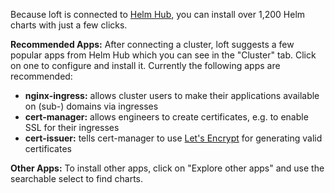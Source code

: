Because loft is connected to [Helm Hub](https://hub.helm.sh), you can install over 1,200 Helm charts with just a few clicks.

**Recommended Apps:** After connecting a cluster, loft suggests a few popular apps from Helm Hub which you can see in the "Cluster" tab. Click on one to configure and install it. Currently the following apps are recommended:
- **nginx-ingress:** allows cluster users to make their applications available on (sub-) domains via ingresses
- **cert-manager:** allows engineers to create certificates, e.g. to enable SSL for their ingresses
- **cert-issuer:** tells cert-manager to use [Let's Encrypt](https://letsencrypt.org/) for generating valid certificates

**Other Apps:** To install other apps, click on "Explore other apps" and use the searchable select to find charts.
